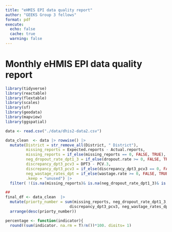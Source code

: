 ```yaml
---
title: "eHMIS EPI data quality report"
author: "GEEKS Group 3 fellows"
format: pdf
execute: 
  echo: false
  cache: true
  warning: false
---
```


# Monthly eHMIS EPI data quality report

```r
library(tidyverse)
library(reactable)
library(flextable)
library(scales)
library(sf)
library(geodata)
library(mapview)
library(ggspatial)
```

```r
data <- read.csv("./data/dhis2-data2.csv")

data_clean  <- data |> rowwise() |> 
  mutate(District = str_remove_all(District, " District"),
         missing_reports = Expected.reports - Actual.reports, 
         missing_reports = if_else(missing_reports == 0, FALSE, TRUE),
         neg_dropout_rate_dpt1_3 = if_else(dropout.rate >= 0, FALSE, TRUE),
         discrepancy_dpt3_pcv3 = DPT3 - PCV.3, 
         discrepancy_dpt3_pcv3 = if_else(discrepancy_dpt3_pcv3 == 0, FALSE, TRUE),
         neg_wastage_rates_dpt = if_else(wastage.rate >= 0, FALSE, TRUE),
         .keep = "unused") |> 
  filter( !(is.na(missing_reports)& is.na(neg_dropout_rate_dpt1_3)& is.na(discrepancy_dpt3_pcv3) & is.na(neg_wastage_rates_dpt)))

## 
final_df <- data_clean  |>  
  mutate(priorty_number = sum(missing_reports, neg_dropout_rate_dpt1_3, 
                            discrepancy_dpt3_pcv3, neg_wastage_rates_dpt, na.rm = T)) |> 
  arrange(desc(priorty_number))

```

```r
percentage <- function(indicator){
  round((sum(indicator, na.rm = T)/n())*100, digits= 1)
}


district_data <- final_df |> 
  group_by(District) |> 
  summarise(across(missing_reports:neg_wastage_rates_dpt, percentage)) |> 
  arrange(across(missing_reports:neg_wastage_rates_dpt, desc))

```

```r
national_summary <- district_data |> 
  mutate(missing_reports = if_else(missing_reports >= 50, TRUE, FALSE),
         neg_dropout_rate_dpt1_3 = if_else(neg_dropout_rate_dpt1_3 >= 50, TRUE, FALSE),
         discrepancy_dpt3_pcv3 = if_else(discrepancy_dpt3_pcv3 >= 50, TRUE, FALSE),
         neg_wastage_rates_dpt = if_else(neg_wastage_rates_dpt >= 50, TRUE, FALSE),
         .keep = "unused") |> 
  summarise(across(missing_reports:neg_wastage_rates_dpt, sum, na.rm = T))
  
```

```r
library(ggspatial)
library(sf)

threshold <- function(x){
  
  case_when(x <= 20 ~ "0 - 20", 
             x <= 40 ~ "20 - 40", 
             x <= 60 ~ "40 - 60", 
             x <= 80 ~ "60 - 80", 
             x <= 100 ~ "80 - 100"
             ) |> 
    factor(levels = c("0 - 20", "20 - 40", "40 - 60", "60 - 80","80 - 100"))
}

ug_geodata <- sf::read_sf("./shapefiles/local/") |> 
  st_as_sf()

plot_data <- ug_geodata |> 
  mutate(District = str_to_title(District), 
         District = str_replace(District, "Madi Okollo", "Madi-Okollo"), 
         District = str_replace(District, "Kassnda", "Kassanda"), 
         District = str_replace(District, "Ssembabule", "Sembabule"), 
         District = str_replace(District, "Namutunmba", "Namutumba")
      
         ) |>
  left_join(district_data, by = c("District" = "District")) |> 
  mutate(District = as.factor(District ), 
         across(missing_reports:neg_wastage_rates_dpt, threshold ))
```

```r
# Create custom labels - e.g. (0k-10k]
labs <- c(0, 20, 40, 60,80, 100)

cols <- c("0 - 20" =  "#1a9641", "20 - 40" = "#a6d96a", 
          "40 - 60" = "#ffffbf", "60 - 80" = "#fdae61",
          "80 - 100"= "#d7191c")

labs_plot <- paste0(labs[1:5],"-", labs[2:6])

plot_ug_map <- function(data, fill){
  
 ggplot(data) +
  geom_sf(data = data, aes(fill = {{fill}}, group = District),
          color = "white",
          linetype = 1) +
  geom_sf_text(data = data,aes(label = case_when({{fill}} == "80 - 100"~ District, NULL)),size = 2) +
    # Labs
    labs(title = NULL,
         fill = "%") +
    scale_fill_manual(values = cols
   #                    label = labs_plot,
  #                       guide = NULL
  #                       guide = guide_legend(direction = "horizontal",
  #                                         nrow = 1,
  #                                         label.position = "bottom")
  )+

  theme_void()+
    theme(legend.position = "none")
# theme(plot.caption = element_text(size = 7, face = "italic"),
#        legend.position = "bottom")
}
```

```r
bar_plot <- function(data, indicator){
  
  data |> 
  as_tibble() |>  
  count({{indicator}}, .drop = FALSE) |> 
  ggplot(aes(x = {{indicator}}, y = n, fill = {{indicator}}))+
  geom_col() +
 geom_label(aes(label = n),size = 2) +
  scale_fill_manual(values = cols, guide = NULL)+
    # Labs
    labs(title = NULL,
         y = "Number of districts",
         x = "Category",
         fill = "%") +
  theme_classic()
}
```

## Missing reports

```r
#| layout: [[55,-5, 40]]
#| fig-subcap: 
#|   - "Priortise districts in Red"
#|   - "Summary of the districts"
#|   
plot_ug_map(data = plot_data,fill = missing_reports)


bar_plot(data = plot_data, indicator = missing_reports)  
```

## Negative Dropout rate

```r
#| layout: [[55,-5, 40]]
#| fig-subcap: 
#|   - "Priortise districts in Red"
#|   - "Summary of the districts"
#|   
plot_ug_map(data = plot_data,fill = neg_dropout_rate_dpt1_3)

bar_plot(data = plot_data, indicator = neg_dropout_rate_dpt1_3)
```

## Discrepancy between DPT3 and PCV3

```r
#| layout: [[55,-5, 40]]
#| fig-subcap: 
#|   - "Priortise districts in Red"
#|   - "Summary of the districts"
#|   
plot_ug_map(data = plot_data,fill = discrepancy_dpt3_pcv3)

bar_plot(data = plot_data, indicator = discrepancy_dpt3_pcv3)
```

## Negative wastage rate for DPT

```r
#| layout: [[55,-5, 40]]
#| fig-subcap: 
#|   - "Priortise districts in Red"
#|   - "Summary of the districts"
#|   
plot_ug_map(data = plot_data,fill = neg_wastage_rates_dpt)
bar_plot(data = plot_data, indicator = neg_wastage_rates_dpt)
```
